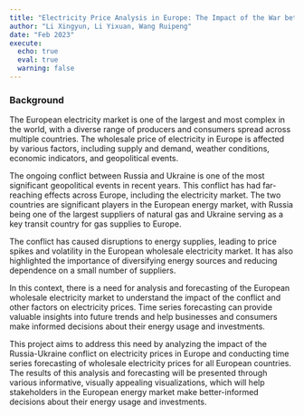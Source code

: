 ```yaml
---
title: "Electricity Price Analysis in Europe: The Impact of the War between Russia and Ukraine"
author: "Li Xingyun, Li Yixuan, Wang Ruipeng"
date: "Feb 2023"
execute: 
  echo: true   
  eval: true
  warning: false
---
```


### Background

The European electricity market is one of the largest and most complex in the world, with a diverse range of producers and consumers spread across multiple countries. The wholesale price of electricity in Europe is affected by various factors, including supply and demand, weather conditions, economic indicators, and geopolitical events.

The ongoing conflict between Russia and Ukraine is one of the most significant geopolitical events in recent years. This conflict has had far-reaching effects across Europe, including the electricity market. The two countries are significant players in the European energy market, with Russia being one of the largest suppliers of natural gas and Ukraine serving as a key transit country for gas supplies to Europe.

The conflict has caused disruptions to energy supplies, leading to price spikes and volatility in the European wholesale electricity market. It has also highlighted the importance of diversifying energy sources and reducing dependence on a small number of suppliers.

In this context, there is a need for analysis and forecasting of the European wholesale electricity market to understand the impact of the conflict and other factors on electricity prices. Time series forecasting can provide valuable insights into future trends and help businesses and consumers make informed decisions about their energy usage and investments.

This project aims to address this need by analyzing the impact of the Russia-Ukraine conflict on electricity prices in Europe and conducting time series forecasting of wholesale electricity prices for all European countries. The results of this analysis and forecasting will be presented through various informative, visually appealing visualizations, which will help stakeholders in the European energy market make better-informed decisions about their energy usage and investments.
